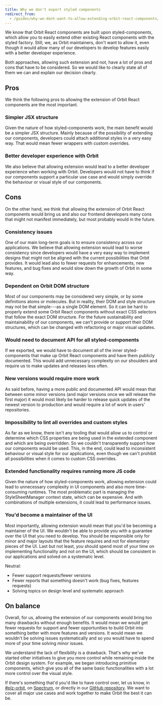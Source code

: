 ```yaml
---
title: Why we don't export styled components
redirect_from:
  - /guides/why-we-dont-want-to-allow-extending-orbit-react-components/
---
```


We know that Orbit React components are built upon styled-components,
which allow you to easily extend other existing React components with the styled factory.
Still, we, as Orbit maintainers, don't want to allow it,
even though it would allow many of our developers to develop features easily
with a better developer experience.

Both approaches, allowing such extension and not,
have a lot of pros and cons that have to be considered.
So we would like to clearly state all of them we can and explain our decision clearly.

## Pros

We think the following pros to allowing the extension of Orbit React components are the most important.

### Simpler JSX structure

Given the nature of how styled-components work,
the main benefit would be a simpler JSX structure.
Mainly because of the possibility of extending our components,
developers could attach additional styles in a very easy way. That would mean fewer wrappers with custom overrides.

### Better developer experience with Orbit

We also believe that allowing extension would lead to
a better developer experience when working with Orbit.
Developers would not have to think if our components support a particular use case
and would simply override the behaviour or visual style of our components.

## Cons

On the other hand, we think that allowing the extension of Orbit React components
would bring us and also our frontend developers many cons
that might not manifest immediately, but most probably would in the future.

### Consistency issues

One of our main long-term goals is to ensure consistency across our applications.
We believe that allowing extension would lead to worse consistency
since developers would have a very easy way to implement designs
that might not be aligned with the current possibilities that Orbit provides.
It would lead also to fewer requests for enhancements, new features, and bug fixes
and would slow down the growth of Orbit in some way.

### Dependent on Orbit DOM structure

Most of our components may be considered very simple,
or by some definitions atoms or molecules.
But in reality, their DOM and style structure may not be that simple---as a single DOM element.
So it can be hard to properly extend some Orbit React components
without exact CSS selectors that follow the exact DOM structure.
For the future sustainability and maintainability of our components,
we can't provide or support their DOM structures,
which can be changed with refactoring or major visual updates.

### Would need to document API for all styled-components

If we exported, we would have to document all of the inner styled-components
that make up Orbit React components and have them publicly documented.
This would add unnecessary complexity on our shoulders
and require us to make updates and releases less often.

### New versions would require more work

As said before, having a more public and documented API would mean
that between some minor versions (and major versions once we will release the first major)
it would most likely be harder to release quick updates of the newest version to production
and would require a lot of work in users' repositories.

### Impossibility to lint all overrides and custom styles

As far as we know, there isn't any tooling that would allow us to control or determine
which CSS properties are being used in the extended component and which are being overridden.
So we couldn't transparently support how our components would be used.
This, in the end, could lead to inconsistent behaviour or visual style for our applications,
even though we can't prohibit all possibilities when it comes to custom CSS overrides.

### Extended functionality requires running more JS code

Given the nature of how styled-components work,
allowing extension could lead to unnecessary complexity in UI components
and also more time-consuming runtimes.
The most problematic part is managing the StyleSheetManager context state,
which can be expensive.
And with combinations of multiple extensions, it could lead to performance issues.

### You'd become a maintainer of the UI

Most importantly, allowing extension would mean that you'd be becoming a maintainer of the UI.
We wouldn't be able to provide you with a guarantee over the UI that you need to develop.
You should be responsible only for minor and major layouts that the feature requires
and not for elementary pieces of the UI.
Last but not least, you should spend most of your time on implementing functionality
and not on the UI, which should be consistent in our applications and solved on a systematic level.

Neutral:

- Fewer support requests/fewer versions
- Fewer reports that something doesn't work (bug fixes, features requests)
- Solving topics on design level and systematic approach

## On balance

Overall, for us, allowing the extension of our components
would bring too many drawbacks without enough benefits.
It would mean we would get fewer requests for support and fewer opportunities
to build Orbit into something better with more features and versions.
It would mean we wouldn't be solving issues systematically
and so you would have to spend more of your time solving minor issues.

We understand the lack of flexibility is a drawback.
That's why we've started other initiatives to give you more control
while remaining inside the Orbit design system.
For example, we began introducing primitive components,
which give you all of the same basic functionalities with a lot more control over the visual style.

If there's something that'd you'd like to have control over, let us know,
in [#plz-orbit](https://skypicker.slack.com/archives/CAMS40F7B), on [Spectrum](https://spectrum.chat/orbit),
or directly in our [GitHub repository](https://github.com/kiwicom/orbit).
We want to cover all major use cases and work together to make Orbit the best it can be.
